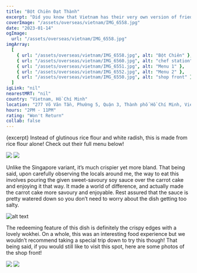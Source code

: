 ```yaml
---
title: "Bột Chiên Đạt Thành"
excerpt: "Did you know that Vietnam has their very own version of fried carrot cake?"
coverImage: "/assets/overseas/vietnam/IMG_6558.jpg"
date: "2023-01-14"
ogImage:
  url: "/assets/overseas/vietnam/IMG_6558.jpg"
imgArray:
  [
    { url: "/assets/overseas/vietnam/IMG_6558.jpg", alt: "Bột Chiên" },
    { url: "/assets/overseas/vietnam/IMG_6560.jpg", alt: "chef station" },
    { url: "/assets/overseas/vietnam/IMG_6551.jpg", alt: "Menu 1" },
    { url: "/assets/overseas/vietnam/IMG_6552.jpg", alt: "Menu 2" },
    { url: "/assets/overseas/vietnam/IMG_6550.jpg", alt: "shop front" },
  ]
igLink: "nil"
nearestMRT: "nil"
country: "Vietnam, Hồ Chí Minh"
location: "277 Võ Văn Tần, Phường 5, Quận 3, Thành phố Hồ Chí Minh, Vietnam"
hours: "2PM - 11PM"
rating: "Won't Return"
collab: false
---
```


{excerpt} Instead of glutinous rice flour and white radish, this is made from rice flour alone! Check out their full menu below!

<div className="two-pictures">
  <img
    src={`/assets/overseas/vietnam/IMG_6551.jpg`}
    className="shrink-center-image"
  />
  <img
    src={`/assets/overseas/vietnam/IMG_6552.jpg`}
    className="shrink-center-image"
  />
</div>

Unlike the Singapore variant, it’s much crispier yet more bland. That being said, upon carefully observing the locals around me, the way to eat this involves pouring the given sweet-savoury soy sauce over the carrot cake and enjoying it that way. It made a world of difference, and actually made the carrot cake more savoury and enjoyable. Rest assured that the sauce is pretty watered down so you don’t need to worry about the dish getting too salty.
  
![alt text](/assets/overseas/vietnam/IMG_6558.jpg)

The redeeming feature of this dish is definitely the crispy edges with a lovely wokhei. On a whole, this was an interesting food experience but we wouldn’t recommend taking a special trip down to try this though! That being said, if you would still like to visit this spot, here are some photos of the shop front!

<div className="two-pictures">
  <img
    src={`/assets/overseas/vietnam/IMG_6550.jpg`}
    className="shrink-center-image"
  />
  <img
    src={`/assets/overseas/vietnam/IMG_6560.jpg`}
    className="shrink-center-image"
  />
</div>

